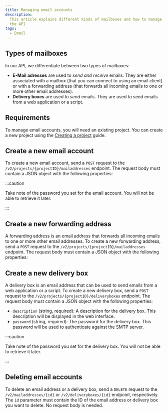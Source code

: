 ```yaml
---
title: Managing email accounts
description:
  This article explains different kinds of mailboxes and how to manage them via
  the API
tags:
  - Email
---
```



## Types of mailboxes

In our API, we differentiate between two types of mailboxes:

- **E-Mail adresses** are used to _send and receive_ emails. They are either
  associated with a mailbox (that you can connect to using an email client) or
  with a forwarding address (that forwards all incoming emails to one or more
  other email addresses).
- **Delivery boxes** are used to _send_ emails. They are used to send emails
  from a web application or a script.

## Requirements

To manage email accounts, you will need an existing project. You can create a
new project using the [Creating a project](./create-project) guide.

## Create a new email account

To create a new email account, send a `POST` request to the
`/v2/projects/{projectID}/mailaddresses` endpoint. The request body must contain
a JSON object with the following properties:

<ApiSchema
  example
  pointer="#/components/schemas/de.mittwald.v1.mail.CreateMailAddress"
/>

:::caution

Take note of the password you set for the email account. You will not be able to
retrieve it later.

:::

## Create a new forwarding address

A forwarding address is an email address that forwards all incoming emails to
one or more other email addresses. To create a new forwarding address, send a
`POST` request to the `/v2/projects/{projectID}/mailaddresses` endpoint. The
request body must contain a JSON object with the following properties:

<ApiSchema
  example
  pointer="#/components/schemas/de.mittwald.v1.mail.CreateForwardAddress"
/>

## Create a new delivery box

A delivery box is an email address that can be used to send emails from a web
application or a script. To create a new delivery box, send a `POST` request to
the `/v2/projects/{projectID}/deliveryboxes` endpoint. The request body must
contain a JSON object with the following properties:

- `description` (string, required): A description for the delivery box. This
  description will be displayed in the web interface.
- `password` (string, required): The password for the delivery box. This
  password will be used to authenticate against the SMTP server.

:::caution

Take note of the password you set for the delivery box. You will not be able to
retrieve it later.

:::

## Deleting email accounts

To delete an email address or a delivery box, send a `DELETE` request to the
`/v2/mailaddresses/{id}` or `/v2/deliveryboxes/{id}` endpoint, respectively. The
`id` parameter must contain the ID of the email address or delivery box you want
to delete. No request body is needed.
